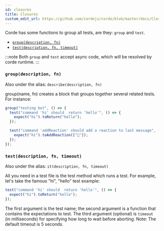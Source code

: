 ```yaml
---
id: closures
title: Closures
custom_edit_url: https://github.com/cordejs/corde/blob/master/docs/Closures.mdx
---
```


Corde has some functions to group all tests, are they: `group` and `test`.

- [`group(description, fn)`](/docs/closures#groupdescription-fn)
- [`test(description, fn, timeout)`](/docs/closures#testdescription-fn-timeout)

:::note
Both `group` and `test` accept async code, which will be resolved by corde runtime.
:::

### `group(description, fn)`

Also under the alias: `describe(description, fn)`

group(name, fn) creates a block that groups together several related tests.
For instance:

```typescript
group("testing bot", () => {
  test("command 'hi' should  return 'hello'", () => {
    expect("hi").toReturn("hello");
  });

  test("command 'addReaction' should add a reaction to last message", () => {
    expect("hi").toAddReaction(["🍊"]);
  });
});
```

### `test(description, fn, timeout)`

Also under the alias: `it(description, fn, timeout)`

All you need in a test file is the test method which runs a test.
For example, let's take the famous "hi", "hello" test example:

```typescript
test("command 'hi' should  return 'hello'", () => {
  expect("hi").toReturn("hello");
});
```

The first argument is the test name; the second argument is a function that contains the expectations to test.
The third argument (optional) is `timeout` (in milliseconds) for specifying how long to wait before aborting.
Note: The default timeout is 5 seconds.
